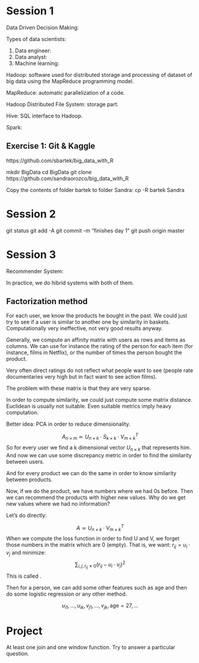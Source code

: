 # Session 1

Data Driven Decision Making:
\begin{itemize}
\item The impact of our decision must be measurable
\item Is our argument based on data? Big data or small data
\item Correlation does not imply causation
\end{itemize}

Types of data scientists:

1. Data engineer:
\begin{itemize}
\item set up infrastructure
\item transforming unstructured data into structured
\item some basic analytic
\item monitoring main metrics
\end{itemize}

2. Data analyst:
\begin{itemize}
\item quering DB
\item pivoting Excel tables
\item making excel plots
\item making Tableau dashboards
\item A/B Tests
\end{itemize}

3. Machine learning:
\begin{itemize}
\item statistical modeling
\item deep learning
\end{itemize}

Hadoop: software used for distributed storage and processing of dataset of big data using the MapReduce programming model.

MapReduce: automatic parallelization of a code.

Hadoop Distributed File System: storage part.

Hive: SQL interface to Hadoop. 

Spark: 
\begin{itemize}
\item Spark Core
\item Spark SQL
\item Spark Streaming
\item MLlib Machine Learning Library
\item GraphX
\end{itemize}

## Exercise 1: Git & Kaggle

https://github.com/sbartek/big_data_with_R

mkdir BigData
cd BigData
git clone https://github.com/sandraorozco/big_data_with_R

Copy the contents of folder bartek to folder Sandra:
cp -R bartek Sandra

# Session 2

git status
git add -A
git commit -m "finishes day 1" 
git push origin master

# Session 3

\begin{itemize}
\item Hadoop: system that coordinates lots of computers doing some parallel computation at the same time.
\item Hive: connects to Hadoop.
\item Impala: alternative to hive that avoids saving everything to disk.
\item Spark: another solution. Instead of doing things using queries, you can program them in a language similar to dplyr: sparklyr. sparkR is an alternative, but newer and less stable for the moment. Only problem in sparklyr: you cannot define your own functions. This should be done with sparkR.
\item Scala: based on java.
\end{itemize}

Recommender System:
\begin{itemize}
\item Collaborative Filtering: try to recommend to a user based on similar users. In order to do that, we have to know the similarity between users.
\item Content based RS: if a user has seen a romantic film, the system will recommend another romantic film.
\end{itemize}
In practice, we do hibrid systems with both of them.

## Factorization method

For each user, we know the products he bought in the past. We could just try to see if a user is similar to another one by similarity in baskets. Computationally very ineffective, not very good results anyway.

Generally, we compute an affinity matrix with users as rows and items as columns. We can use for instance the rating of the person for each item (for instance, films in Netflix), or the number of times the person bought the product.

Very often direct ratings do not reflect what people want to see (people rate documentaries very high but in fact want to see action films).

The problem with these matrix is that they are very sparse.

In order to compute similarity, we could just compute some matrix distance. Euclidean is usually not suitable. Even suitable metrics imply heavy computation.

Better idea: PCA in order to reduce dimensionality.

$$A_{n\times m}\simeq U_{n\times k}\cdot S_{k\times k}\cdot V^{T}_{m\times k}$$
So for every user we find a k dimensional vector $U_{n\times k}$ that represents him. And now we can use some discrepancy metric in order to find the similarity between users.

And for every product we can do the same in order to know similarity between products.

Now, if we do the product, we have numbers where we had 0s before. Then we can recommend the products with higher new values. Why do we get new values where we had no information?

Let's do directly:

$$A\simeq U_{n\times k}\cdot V^{T}_{m\times k}$$
When we compute the loss function in order to find U and V, we forget those numbers in the matrix which are 0 (empty).
That is, we want: $r_{ij}=u_{i}\cdot v_{j}$ and minimize:
$$\sum_{i,j,r_{ij}\neq0}(r_{ij}-u_{i}\cdot v_{j})^{2}$$
This is called \textbf{Alternating Least Squares}.

Then for a person, we can add some other features such as age and then do some logistic regression or any other method.

$$u_{i1},\dots,u_{ik},v_{j1},\dots,v_{jk},\text{age}=27,\dots$$

# Project

At least one join and one window function.
Try to answer a particular question.





































